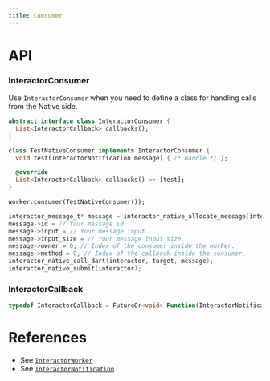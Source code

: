 ```yaml
---
title: Consumer
---
```


# API

### InteractorConsumer

Use `InteractorConsumer` when you need to define a class for handling calls from the Native side.

```dart title="Declaration"
abstract interface class InteractorConsumer {
  List<InteractorCallback> callbacks();
}
```

```dart title="Example"
class TestNativeConsumer implements InteractorConsumer {
  void test(InteractorNotification message) { /* Handle */ };

  @override
  List<InteractorCallback> callbacks() => [test];
}
```

```dart title="Registration"
worker.consumer(TestNativeConsumer());
```

```c title="Calling"
interactor_message_t* message = interactor_native_allocate_message(interactor);
message->id = // Your message id.
message->input = // Your message input.
message->input_size = // Your message input size.
message->owner = 0; // Index of the consumer inside the worker.
message->method = 0; // Index of the callback inside the consumer. 
interactor_native_call_dart(interactor, target, message);
interactor_native_submit(interactor);
```

### InteractorCallback
```dart title="Declaration"
typedef InteractorCallback = FutureOr<void> Function(InteractorNotification notification);
```

# References
* See [`InteractorWorker`](worker)
* See [`InteractorNotification`](notification)
